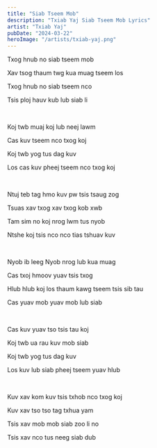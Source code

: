 ```yaml
---
title: "Siab Tseem Mob"
description: "Txiab Yaj Siab Tseem Mob Lyrics"
artist: "Txiab Yaj"
pubDate: "2024-03-22"
heroImage: "/artists/txiab-yaj.png"
---
```


Txog hnub no siab tseem mob

Xav tsog thaum twg kua muag tseem los

Txog hnub no siab tseem nco

Tsis ploj hauv kub lub siab li

<br />

Koj twb muaj koj lub neej lawm

Cas kuv tseem nco txog koj

Koj twb yog tus dag kuv

Los cas kuv pheej tseem nco txog koj

<br />

Ntuj teb tag hmo kuv pw tsis tsaug zog

Tsuas xav txog xav txog kob xwb

Tam sim no koj nrog lwm tus nyob

Ntshe koj tsis nco nco tias tshuav kuv

<br />

Nyob ib leeg Nyob nrog lub kua muag

Cas txoj hmoov yuav tsis txog

Hlub hlub koj los thaum kawg tseem tsis sib tau

Cas yuav mob yuav mob lub siab

<br />

Cas kuv yuav tso tsis tau koj

Koj twb ua rau kuv mob siab

Koj twb yog tus dag kuv

Los kuv lub siab pheej tseem yuav hlub

<br />

Kuv xav kom kuv tsis txhob nco txog koj

Kuv xav tso tso tag txhua yam

Tsis xav mob mob siab zoo li no

Tsis xav nco tus neeg siab dub
